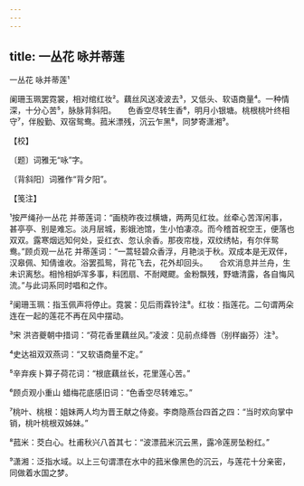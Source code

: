 ```yaml
---
---
---
```

title: 一丛花 咏并蒂莲
---



一丛花 咏并蒂莲¹





阑珊玉珮罢霓裳，相对绾红妆²。藕丝风送凌波去³，又低头、软语商量⁴。一种情深，十分心苦⁵，脉脉背斜阳。　　色香空尽转生香⁶，明月小银塘。桃根桃叶终相守⁷，伴殷勤、双宿鸳鸯。菰米漂残，沉云乍黑⁸，同梦寄潇湘⁹。





【校】


〔题〕词雅无“咏”字。

〔背斜阳〕词雅作“背夕阳”。





【笺注】


¹按严绳孙一丛花 并蒂莲词：“画桡昨夜过横塘，两两见红妆。丝牵心苦浑闲事，甚亭亭、别是难忘。淡月层城，影娥池馆，生小怕凄凉。而今稽首祝空王，便落也双双。露寒烟远知何处，妥红衣、忽认余香。那夜帘栊，双纹绣帖，有尔伴鸳鸯。”顾贞观一丛花 并蒂莲词：“一蒿轻碧众香浮，月艳淡于秋。双成本是无双伴，汉皋佩、知倩谁收。浴罢孤鸳，背花飞去，花外却回头。　　合欢消息并兰舟，生未识离愁。相怜相妒浑多事，料团扇、不耐飕飂。金粉飘残，野塘清露，各自悔风流。”与此词系同时唱和之作。

²阑珊玉珮：指玉佩声将停止。霓裳：见后雨霖铃注⁸。红妆：指莲花。二句谓两朵连在一起的莲花不再在风中摆动。

³宋 洪咨夔朝中措词：“荷花香里藕丝风。”凌波：见前点绛唇（别样幽芬）注³。

⁴史达祖双双燕词：“又软语商量不定。”

⁵辛弃疾卜算子荷花词：“根底藕丝长，花里莲心苦。”

⁶顾贞观小重山 蜡梅花底感旧词：“色香空尽转难忘。”

⁷桃叶、桃根：姐妹两人均为晋王献之侍妾。李商隐燕台四首之四：“当时欢向掌中销，桃叶桃根双姊妹。”

⁸菰米：茭白心。杜甫秋兴八首其七：“波漂菰米沉云黑，露冷莲房坠粉红。”

⁹潇湘：泛指水域。以上三句谓漂在水中的菰米像黑色的沉云，与莲花十分亲密，同做着水国之梦。